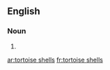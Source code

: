 
==English==

===Noun===
{{head|en|plural}}

# {{plural of|tortoise shell|lang=en}}

[[ar:tortoise shells]]
[[fr:tortoise shells]]